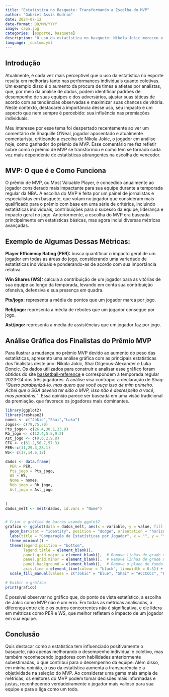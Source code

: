 ```yaml
---
title: "Estatística no Basquete: Transformando a Escolha do MVP"
author: "Gabriel Assis Godrim"
date: 2024-07-12
date-format: DD/MM/YYYY
image: capa.jpg
categories: [esporte, basquete]
description: "O uso da estatística no basquete: Nikola Jokic mereceu o prêmio MVP?"
language: _custom.yml
---
```


## Introdução

Atualmente, é cada vez mais perceptível que o uso da estatística no esporte resulta em melhorias tanto nas performances individuais quanto coletivas. Um exemplo disso é o aumento da procura de times e atletas por analistas, que, por meio da análise de dados, podem identificar padrões de desempenho de suas equipes e dos adversários, ajustar suas táticas de acordo com as tendências observadas e maximizar suas chances de vitória. Neste contexto, destacarei a importância desse uso, seu impacto e um aspecto que nem sempre é percebido: sua influência nas premiações individuais.

Meu interesse por esse tema foi despertado recentemente ao ver um comentário de Shaquille O'Neal, jogador aposentado e atualmente comentarista, criticando a escolha de Nikola Jokic, o jogador em análise hoje, como ganhador do prêmio de MVP. Esse comentário me fez refletir sobre como o prêmio de MVP se transformou e como tem se tornado cada vez mais dependente de estatísticas abrangentes na escolha do vencedor.


## MVP: O que é e Como Funciona

O prêmio de MVP, ou Most Valuable Player, é concedido anualmente ao jogador considerado mais impactante para sua equipe durante a temporada regular da NBA. A escolha do MVP é feita por um painel de jornalistas e especialistas em basquete, que votam no jogador que consideram mais qualificado para o prêmio com base em uma série de critérios, incluindo estatísticas individuais, contribuições para o sucesso da equipe, liderança e impacto geral no jogo. Anteriormente, a escolha do MVP era baseada principalmente em estatísticas básicas, mas agora inclui diversas métricas avançadas.

## Exemplo de Algumas Dessas Métricas:

**Player Efficiency Rating (PER):** busca quantificar o impacto geral de um jogador em todas as áreas do jogo, considerando uma variedade de estatísticas individuais e ponderando-as de acordo com sua importância relativa.

**Win Shares (WS):** calcula a contribuição de um jogador para as vitórias de sua equipe ao longo da temporada, levando em conta sua contribuição ofensiva, defensiva e sua presença em quadra.

**Pts/jogo:** representa a média de pontos que um jogador marca por jogo. 

**Reb/jogo:** representa a média de rebotes que um jogador consegue por jogo. 

**Ast/jogo:** representa a média de assistências que um jogador faz por jogo. 

## Análise Gráfica dos Finalistas do Prêmio MVP

Para ilustrar a mudança no prêmio MVP devido ao aumento do peso das estatísticas, apresento uma análise gráfica com as principais estatísticas dos finalistas deste ano: Nikola Jokic, Shai Gilgeous-Alexander e Luka Doncic. Os dados utilizados para construir e analisar esse gráfico foram obtidos do site [basketball-reference](https://www.basketball-reference.com) e correspondem à temporada regular 2023-24 dos três jogadores. A análise visa contrapor a declaração de Shaq: *“Quero parabenizá-lo, mas quero que você ouça isso de mim primeiro. Achei que o SGA deveria ter sido o MVP, isso não é desrespeito a você, mas parabéns.”*. Essa opinião parece ser baseada em uma visão tradicional da premiação, que favorece os jogadores mais dominantes.

```r

library(ggplot2)
library(reshape2)
nomes <- c("Jokic","Shai","Luka")
Jogos<- c(79,75,70)
Pts_jogo<- c(26.4,30.1,33.9)
Rb_jogo <- c(12.4,5.5,9.2)
Ast_jogo <- c(9,6.2,9.8)
EFG <- c(61.2,56.7,57.3)
PER<-c(31,29.3,28.1)
WS<- c(17,14.6,12)

dados <- data.frame(
  PER = PER,
  Pts_jogo = Pts_jogo,
  WS = WS,
  Nome = nomes,
  Reb_jogo = Rb_jogo,
  Ast_jogo = Ast_jogo
 
 
)
dados_melt <- melt(dados, id.vars = "Nome")


# Criar o gráfico de barras usando ggplot2
grafico <- ggplot(data = dados_melt, aes(x = variable, y = value, fill = Nome)) +
  geom_bar(stat = "identity", position = "dodge", orientation = "horizontal") +
  labs(title = "Comparação de Estatísticas por Jogador", x = "", y = "") +
  theme_minimal() +
  theme(legend.position = "bottom",  
        legend.title = element_blank(),
        panel.grid.major = element_blank(),  # Remove linhas de grade maiores
        panel.grid.minor = element_blank(),  # Remove linhas de grade menores
        panel.background = element_blank(),  # Remove o plano de fundo do painel
        axis.line = element_line(colour = "black", linewidth = 0.5)) +  # Adiciona linhas de eixo
  scale_fill_manual(values = c("Jokic" = "blue", "Shai" = "#CCCCCC", "Luka" = "#999999"))  # Definir cores personalizadas para cada jogador

# Exibir o gráfico
print(grafico)

```

É possível observar no gráfico que, do ponto de vista estatístico, a escolha de Jokic como MVP não é um erro. Em todas as métricas analisadas, a diferença entre ele e os outros concorrentes não é significativa, e ele lidera em métricas como PER e WS, que melhor refletem o impacto de um jogador em sua equipe. 

## Conclusão

Quis destacar como a estatística tem influenciado positivamente o basquete, não apenas melhorando o desempenho individual e coletivo, mas também reconhecendo jogadores com habilidades anteriormente subestimadas, o que contribui para o desempenho da equipe. Além disso, em minha opinião, o uso da estatística aumenta a transparência e a objetividade na seleção do MVP. Ao considerar uma gama mais ampla de métricas, os eleitores do MVP podem tomar decisões mais informadas e justas, reconhecendo verdadeiramente o jogador mais valioso para sua equipe e para a liga como um todo. 
